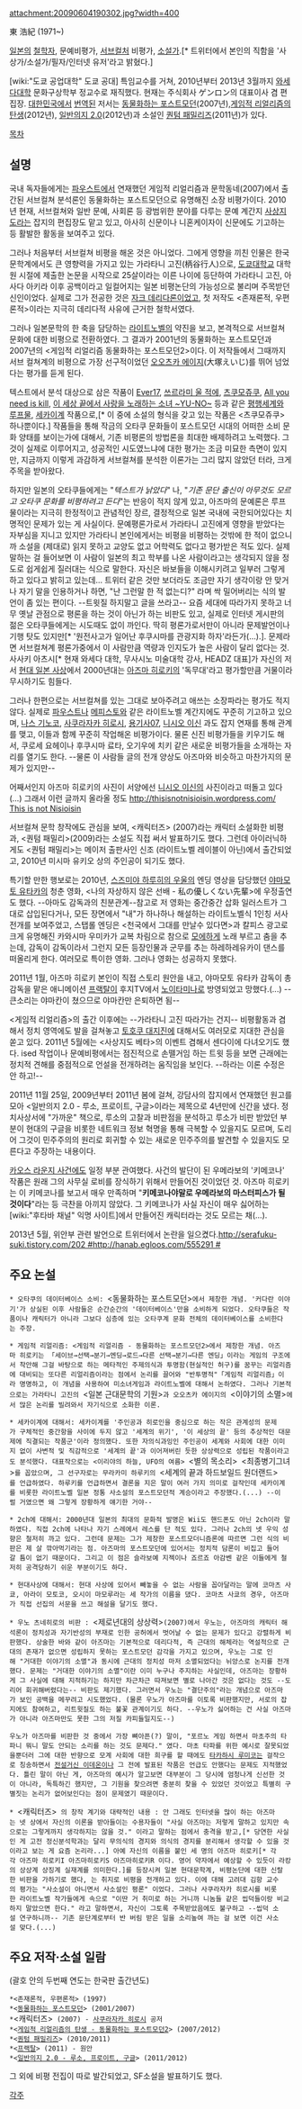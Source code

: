 attachment:20090604190302.jpg?width=400

東 浩紀 (1971~)

[[일본]]의 [[철학자]], 문예비평가, [[서브컬처]] 비평가, [[소설가]].[* 트위터에서 본인의 직함을 '사상가/소설가/필자/인터넷 유저'라고 밝혔다.]

[wiki:"도쿄 공업대학" 도쿄 공대] 특임교수를 거쳐, 2010년부터 2013년 3월까지 [[와세다대학]] 문화구상학부 정교수로 재직했다. 현재는 주식회사 ゲンロン의 대표이사 겸 편집장. [[대한민국]]에서 [[번역]]된 저서는 [[동물화하는 포스트모던]](2007년),[[게임적 리얼리즘의 탄생]](2012년), [[일반의지 2.0]](2012년)과 소설인 [[퀀텀 패밀리즈]](2011년)가 있다.

[[목차]]
== 설명 ==
국내 독자들에게는 [[파우스트]]에서 연재했던 게임적 리얼리즘과 문학동네(2007)에서 출간된 서브컬쳐 분석론인 동물화하는 포스트모던으로 유명해진 소장 비평가이다. 2010년 현재, 서브컬쳐와 일반 문예, 사회론 등 광범위한 분야를 다루는 문예 계간지 [[사상지도]]라는 잡지의 편집장도 맡고 있고, 아사히 신문이나 니혼케이자이 신문에도 기고하는 등 활발한 활동을 보여주고 있다.

그러나 처음부터 서브컬쳐 비평을 해온 것은 아니었다. 그에게 영향을 끼친 인물은 한국 문학계에서도 큰 영향력을 가지고 있는 가라타니 고진(柄谷行人)으로, [[도쿄대학]]교 대학원 시절에 제출한 논문을 시작으로 25살이라는 이른 나이에 등단하여 가라타니 고진, 아사다 아키라 이후 공백이라고 일컬어지는 일본 비평논단의 가능성으로 불리며 주목받던 신인이었다. 실제로 그가 전공한 것은 [[자크 데리다]]론이었고, 첫 저작도 <존재론적, 우편론적>이라는 지극히 데리다적 사유에 근거한 철학서였다.

그러나 일본문학의 한 축을 담당하는 [[라이트노벨]]의 약진을 보고, 본격적으로 서브컬쳐 문화에 대한 비평으로 전환하였다. 그 결과가 2001년의 동물화하는 포스트모던과 2007년의 <게임적 리얼리즘 동물화하는 포스트모던2>이다. 이 저작들에서 그때까지 서브 컬쳐계의 비평으로 가장 선구적이었던 [[오오츠카 에이지]](大塚えいじ)를 뛰어 넘었다는 평가를 듣게 된다.

텍스트에서 분석 대상으로 삼은 작품이 [[Ever17]], [[쓰르라미 울 적에]], [[츠쿠모쥬쿠]], [[All you need is kill]], [[이 세상 끝에서 사랑을 노래하는 소녀 ~YU-NO~]] 등과 같은 [[평행세계]]와 [[루프물]], [[세카이계]] 작품으로,[* 이 중에 소설의 형식을 갖고 있는 작품은 <츠쿠모쥬쿠> 하나뿐이다.] 작품들을 통해 작금의 오타쿠 문화들이 포스트모던 시대의 어떠한 소비 문화 양태를 보이는가에 대해서, 기존 비평론의 방법론을 최대한 배제하려고 노력했다. 그것이 실제로 이루어지고, 성공적인 시도였느냐에 대한 평가는 조금 미묘한 측면이 있지만, 지금까지 이렇게 과감하게 서브컬쳐를 분석한 이론가는 그리 많지 않았던 터라, 크게 주목을 받아왔다.

하지만 일본의 오타쿠들에게는 "''텍스트가 낡았다''" 나, "''기존 문단 출신이 아무것도 모르고 오타쿠 문화를 비평하려고 든다''"는 반응이 적지 않게 있고, 아즈마의 문예론은 루프물이라는 지극히 한정적이고 관념적인 장르, 결정적으로 일본 국내에 국한되어있다는 치명적인 문제가 있는 게 사실이다. 문예평론가로서 가라타니 고진에게 영향을 받았다는 자부심을 지니고 있지만 가라타니 본인에게서는 비평을 비평하는 것밖에 한 적이 없으니까 소설을 (제대로) 읽지 못하고 교양도 없고 어학력도 없다고 평가받은 적도 있다. 실제 말하는 걸 들어보면 이 사람이 일본의 최고 학부를 나온 사람이라고는 생각되지 않을 정도로 쉽게쉽게 질러대는 식으로 말한다. 자신은 바보들을 이해시키려고 일부러 그렇게 하고 있다고 밝히고 있는데... 트위터 같은 것만 보더라도 조금만 자기 생각이랑 안 맞거나 자기 말을 인용하거나 하면, "난 그런말 한 적 없는디?" 라며 싹 밀어버리는 식의 발언이 좀 있는 편이다. --트윗질 하지말고 글을 쓰라고--
요즘 세대에 따라가지 못하고 너무 옛날 관점으로 평론을 하는 것이 아닌가 하는 비판도 있고, 실제로 인터넷 게시판의 젊은 오타쿠들에게는 시도때도 없이 까인다. 딱히 평론가로서만이 아니라 문제발언이나 기행 탓도 있지만[* '원전사고가 일어난 후쿠시마를 관광지화 하자'라든가(…).]. 문제라면 서브컬쳐계 평론가중에서 이 사람만큼 역량과 인지도가 높은 사람이 달리 없다는 것. 사사키 아츠시[* 현재 와세다 대학, 무사시노 미술대학 강사, HEADZ 대표]가 자신의 저서 [http://book.naver.com/bookdb/book_detail.nhn?bid=6441843 현대 일본 사상]에서 2000년대는 [[아즈마 히로키]]의 '독무대'라고 평가할만큼 거물이라 무시하기도 힘들다.

그러나 한편으로는 서브컬쳐를 있는 그대로 보아주려고 애쓰는 소장파라는 평가도 적지 않다. 실제로 [[파우스트]]나 [[메피스토]]와 같은 라이트노벨 계간지에도 꾸준히 기고하고 있으며, [[나스 기노코]], [[사쿠라자카 히로시]], [[용기사07]], [[니시오 이신]] 과도 잡지 연재를 통해 관계를 맺고, 이들과 함께 꾸준히 작업해온 비평가이다. 물론 신진 비평가들을 키우기도 해서, 쿠로세 요헤이나 후쿠시마 료타, 오기우에 치키 같은 새로운 비평가들을 소개하는 자리를 열기도 한다. --물론 이 사람들 글의 전개 양상도 아즈마와 비슷하고 마찬가지의 문제가 있지만--

어째서인지 아즈마 히로키의 사진이 서양에선 [[니시오 이신]]의 사진이라고 떠돌고 있다(…) 그래서 이런 글까지 올라올 정도 [[http://thisisnotnisioisin.wordpress.com/ This is not Nisioisin]]

서브컬쳐 문학 창작에도 관심을 보여, <캐릭터즈> (2007)라는 캐릭터 소설화한 비평과, <퀀텀 패밀리>(2009)라는 소설도 직접 써서 발표하기도 했다. 그런데 아이러닉하게도 <퀀텀 패밀리>는 메이저 출판사인 신조 (라이트노벨 레이블이 아닌)에서 출간되었고, 2010년 미시마 유키오 상의 주인공이 되기도 했다.

특기할 만한 행보로는 2010년, [[스즈미야 하루히의 우울]]의 엔딩 영상을 담당했던 [[야마모토 유타카]]의 청춘 영화, <나의 자상하지 않은 선배 - 私の優しくない先輩>에 우정출연도 했다. --아마도 감독과의 친분관계--참고로 저 영화는 중간중간 삽화 일러스트가 그대로 삽입된다거나, 모든 장면에서 "내"가 하나하나 해설하는 라이트노벨식 1인칭 서사 전개를 보여주었고, 스탭롤 엔딩은 <천국에서 그대를 만날수 있다면>과 칼피스 광고로 크게 유명해진 카와시마 우미카가 교복 차림으로 참으로 [[모에]]하게 노래 부르고 춤을 추는데, 감독이 감독이라서 그런지 모든 등장인물과 군무를 추는 하레하레유카이 댄스를 떠올리게 한다. 여러모로 특이한 영화. 그러나 영화는 성공하지 못했다.

2011년 1월, 아즈마 히로키 본인이 직접 스토리 원안을 내고, 야마모토 유타카 감독이 총감독을 맡은 애니메이션 [[프랙탈]]이 후지TV에서 [[노이타미나]]로 방영되었고 망했다.(...) --큰소리는 야마칸이 쳤으므로 야마칸만 은퇴하면 됨--

<게임적 리얼리즘>의 출간 이후에는 --가라타니 고진 따라가는 건지-- 비평활동과 겸해서 정치 영역에도 발을 걸쳐놓고 [[토호쿠 대지진]]에 대해서도 여러모로 지대한 관심을 쏟고 있다. 2011년 5월에는 <사상지도 베타>의 이벤트 겸해서 센다이에 다녀오기도 했다. ised 작업이나 문예비평에서는 점진적으로 손뗄거임 하는 트윗 등을 보면 근래에는 정치적 견해를 중점적으로 언설을 전개하려는 움직임을 보인다. --하라는 이론 수정은 안 하고!--

2011년 11월 25일, 2009년부터 2011년 봄에 걸쳐, 강담사의 잡지에서 연재했던 원고를 모아 <일반의지 2.0 - 루소, 프로이트, 구글>이라는 제목으로 4년만에 신간을 냈다. 정치사상서에 "가까운" 책으로, 루소의 고찰과 비판점을 분석하고 루소가 비판 받았던 부분이 현대의 구글을 비롯한 네트워크 정보 혁명을 통해 극복할 수 있을지도 모르며, 도리어 그것이 민주주의의 원리로 회귀할 수 있는 새로운 민주주의를 발견할 수 있을지도 모른다고 주장하는 내용이다.

[[카오스 라운지 사건]]에도 일정 부분 관여했다. 사건의 발단이 된 우메라보의 '키메코나' 작품은 원래 그의 사무실 로비를 장식하기 위해서 만들어진 것이었던 것. 아즈마 히로키는 이 키메코나를 보고서 매우 만족하며 "'''키메코나야말로 우메라보의 마스터피스가 될 것이다'''"라는 등 극찬을 아끼지 않았다. 그 키메코나가 사실 자신이 매우 싫어하는 [wiki:"후타바 채널" 익명 사이트]에서 만들어진 캐릭터라는 것도 모르는 채(…).

2013년 5월, 위안부 관련 발언으로 트위터에서 논란을 일으켰다.[[http://serafuku-suki.tistory.com/202 #]][[http://hanab.egloos.com/555291 #]]

== 주요 논설 ==
 * 오타쿠의 데이터베이스 소비: <동물화하는 포스트모던>에서 제창한 개념. '커다란 이야기'가 상실된 이후 사람들은 순간순간의 '데이터베이스'만을 소비하게 되었다. 오타쿠들은 작품이나 캐릭터가 아니라 그보다 심층에 있는 오타쿠계 문화 전체의 데이터베이스를 소비한다는 주장.

 * 게임적 리얼리즘: <게임적 리얼리즘 - 동물화하는 포스트모던2>에서 제창한 개념. 아즈마 히로키는 「세이브→선택→분기→엔딩→로드→다른 선택→분기→다른 엔딩」이라는 게임의 구조에서 착안해 그걸 바탕으로 하는 메타적인 주제의식과 투명함(현실적인 허구)를 꿈꾸는 리얼리즘에 대비되는 또다른 리얼리즘이라는 점에서 논리를 끌어와 "반투명적"「게임적 리얼리즘」이라 명명하고, 이 개념을 사용하여 미소녀게임과 라이트노벨에 대해서 논하였다. 그러나 기본적으로는 가라타니 고진의 <일본 근대문학의 기원>과 오오츠카 에이지의 <이야기의 소멸>에서 많은 논리를 빌려와서 자기식으로 소화한 이론.

 * 세카이계에 대해서: 세카이계를 '주인공과 히로인을 중심으로 하는 작은 관계성의 문제가 구체적인 중간항을 사이에 두지 않고 '세계의 위기', '이 세상의 끝' 등의 추상적인 대문제에 직결되는 작품군'이라 정의했다. 또한 자의식과잉인 주인공이 세계와 사회에 대한 이미지 없이 사변적 및 직감적으로 '세계의 끝'과 이어져버린 듯한 상상력으로 성립된 작품이라고도 분석했다. 대표작으로는 <이리야의 하늘, UFO의 여름> <별의 목소리> <최종병기그녀>를 꼽았으며, 그 선구자로는 무라카미 하루키의 <세계의 끝과 하드보일드 원더랜드>를 언급하였다. 하루키를 언급하면서 결론을 지은 말이 여러 가지 의미로 걸작인데 세카이계를 비롯한 라이트노벨 일본 정통 사소설의 포스트모던적 계승이라고 주장했다.(...) --이럴 거였으면 왜 그렇게 장황하게 얘기한 거야--

 * 2ch에 대해서: 2000년대 일본의 최대의 문화적 발명은 Wii도 핸드폰도 아닌 2ch이라 말하였다. 직접 2ch에 나타나 자기 스레에서 레스를 단 적도 있다. 그러나 2ch의 넷 우익 성향은 철저히 까고 있다. 그런데 문제는 그가 제창한 포스트모더니즘론에 따르면 그런 식의 비판은 제 살 깎아먹기라는 점. 아즈마의 포스트모던에 있어서는 정치적 담론이 비집고 들어갈 틈이 없기 때문이다. 그리고 이 점은 슬라보예 지젝이나 죠르죠 아감벤 같은 이들에게 철저히 공격당하기 쉬운 부분이기도 하다.

 * 현대사상에 대해서: 현대 사상에 있어서 빼놓을 수 없는 사람을 꼽아달라는 말에 코마츠 사쿄, 아라이 모토코, 오시이 마모루라는 세 작가의 이름을 댔다. 코마츠 사쿄의 경우, 아즈마가 직접 선집의 서문을 쓰고 해설을 달기도 했다.

 * 우노 츠네히로의 비판 : <제로년대의 상상력>(2007)에서 우노는, 아즈마의 캐릭터 해석론이 정치성과 자기반성의 부재로 인한 공허에서 벗어날 수 없는 문제가 있다고 강렬하게 비판했다. 상술한 바와 같이 아즈마는 기본적으로 데리다적, 즉 근대의 해체라는 역설적으로 근대의 존재가 없으면 성립하지 못하는 포스트모던 감각을 가지고 있으며, 우노는 그로 인해 "거대한 이야기의 소멸"과 동시에 근대의 정치성 마저 소멸되었다는 뉘앙스로 논지를 전개했다. 문제는 "거대한 이야기의 소멸"이란 이미 누구나 주지하는 사실인데, 아즈마는 장황하게 그 사실에 대해 지적하기는 하지만 차근차근 따져보면 별로 나아간 것은 없다는 것도 --도리어 회귀해버렸다는-- 비판도 제기했다. 그러면서 우노는 "결단주의"라는 개념으로 아즈마가 보인 공백을 메꾸려고 시도했었다. (물론 우노가 아즈마를 이토록 비판했지만, 서로의 잡지에도 참여하고, 리트윗질도 하는 불꽃 관계이기도 하다. --우노가 싫어하는 건 사실 아즈마가 아니라 아즈마만도 못한 그의 저질 카피들일지도--)

 우노가 아즈마를 비판한 것 중에서 가장 뼈아픈(?) 말이, "포르노 게임 하면서 마초주의 타파니 뭐니 말도 안되는 소리를 하는 것도 문제다." 였다. 마초 타파를 위한 예시로 잘못되었을뿐더러 그에 대한 반향으로 모계 사회에 대한 희구를 할 때에도 [[타카하시 루미코]]는 걸작으로 칭송하면서 [[전설거신 이데온]]이나 그 전에 발표된 작품은 언급도 안했다는 문제도 지적했었다. 틀린 말이 아닌 게, 아즈마의 예시가 알고보면 대부분이 그 당시에 엄청나게 신선한 것이 아니라, 독특하긴 했지만, 그 기원을 찾으려면 충분히 찾을 수 있었던 것이었고 특별히 구별짓는 논리가 없어보인다는 점이 문제였기 때문이다.

 * <캐릭터즈> 의 창작 계기와 대략적인 내용 : 안 그래도 인터넷을 많이 하는 아즈마는 넷 상에서 자신의 이론을 받아들이는 수용자들이 "사실 아즈마는 저렇게 말하고 있지만 속으로는 그렇게까지 생각하지는 않을 것." 이라고 말하는 점에서 충격을 받고,[* 당연한 사실인 게 고전 정신분석학과는 달리 무의식의 경지와 의식의 경지를 분리해서 생각할 수 있을 것이라고 보는 게 요즘 논리라...] 아예 자신의 이름을 붙인 세 명의 아즈마 히로키[* 각각 아즈마 히로키I 아즈마히로키S 아즈마히로키R 이다. 영어 약자에서 예상할 수 있듯이 라캉의 상상계 상징계 실재계를 의미한다.]를 등장시켜 일본 현대문학계, 비평논단에 대한 신랄한 비판을 가하기로 했다, 는 취지로 비평을 전개하고 있다. 이에 대해 고려대 김항 교수의 평가는 "사소설이 아니면서 사소설인 평론" 이었다. 그러나 사쿠라자카 히로시를 비롯한 라이트노벨 작가들에게 속으로 "이딴 거 취미로 하는 거니까 니놈들 같은 씹덕들이랑 비교하지 말았으면 한다." 라고 말하면서, 자신이 그토록 주목받았음에도 불구하고 --씹덕 소설 연구하니까-- 기존 문단계로부터 반 버림 받은 일을 소리높여 까는 걸 보면 이건 사소설 맞다.(...)

== 주요 저작·소설 일람 ==
(괄호 안의 두번째 연도는 한국판 출간년도)
 *<존재론적, 우편론적> (1997)
 *<[http://book.naver.com/bookdb/book_detail.nhn?bid=2956341 동물화하는 포스트모던]> (2001/2007)
 *<캐릭터즈> (2007) - [[사쿠라자카 히로시]] 공저
 *<[http://book.naver.com/bookdb/book_detail.nhn?bid=6883233 게임적 리얼리즘의 탄생 - 동물화하는 포스트모던2]> (2007/2012)
 *<[http://book.naver.com/bookdb/book_detail.nhn?bid=6601370 퀀텀 패밀리즈]> (2010/2011)
 *<[[프랙탈]]> (2011) - 원안 
 *<[http://book.naver.com/bookdb/book_detail.nhn?bid=6953534 일반의지 2.0 - 루소, 프로이트, 구글]> (2011/2012)
그 외에 비평 전집이 따로 발간되었고, SF소설을 발표하기도 했다.

[[각주]]
